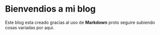 # Bienvendios a mi blog

Este blog esta creado gracias al uso de **Markdown** proto seguire subiendo cosas variadas por aqui.
